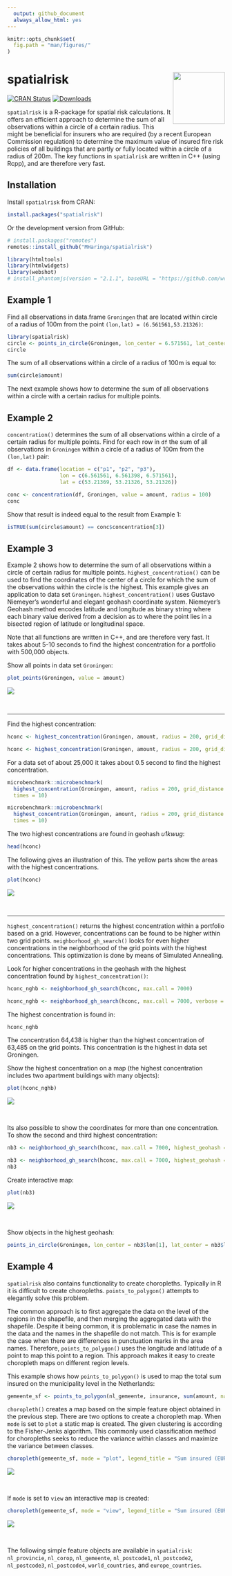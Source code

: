 ```yaml
---
  output: github_document
  always_allow_html: yes
---
```

  
  <!-- README.md is generated from README.Rmd. Please edit that file -->

```r
knitr::opts_chunk$set(
  fig.path = "man/figures/"
)
```

# spatialrisk <img src="logo.png" align="right" alt="" width="120" />

<!-- badges: start -->
[![CRAN Status](https://www.r-pkg.org/badges/version/spatialrisk)](https://cran.r-project.org/package=spatialrisk)
[![Downloads](https://cranlogs.r-pkg.org/badges/spatialrisk?color=blue)](https://cran.rstudio.com/package=spatialrisk)
<!-- badges: end -->

`spatialrisk` is a R-package for spatial risk calculations. It offers an efficient approach to determine the sum of all observations within a circle of a certain radius. This might be beneficial for insurers who are required (by a recent European Commission regulation) to determine the maximum value of insured fire risk policies of all buildings that are partly or fully located within a circle of a radius of 200m. The key functions in `spatialrisk` are written in C++ (using Rcpp), and are therefore very fast.

## Installation

Install `spatialrisk` from CRAN:

```r
install.packages("spatialrisk")
```

Or the development version from GitHub:

```r
# install.packages("remotes")
remotes::install_github("MHaringa/spatialrisk")
```

```r
library(htmltools)
library(htmlwidgets)
library(webshot)
# install_phantomjs(version = "2.1.1", baseURL = "https://github.com/wch/webshot/releases/download/v0.3.1/")
```


## Example 1

Find all observations in data.frame `Groningen` that are located within circle of a radius of 100m from the point `(lon,lat) = (6.561561,53.21326)`:

```r
library(spatialrisk)
circle <- points_in_circle(Groningen, lon_center = 6.571561, lat_center = 53.21326, radius = 100)
circle
```

The sum of all observations within a circle of a radius of 100m is equal to: 

```r

sum(circle$amount)

```

The next example shows how to determine the sum of all observations within a circle with a certain radius for multiple points. 

## Example 2

`concentration()` determines the sum of all observations within a circle of a certain radius for multiple points. Find for each row in `df` the sum of all observations in `Groningen` within a circle of a radius of 100m from the `(lon,lat)` pair:

```r

df <- data.frame(location = c("p1", "p2", "p3"), 
                 lon = c(6.561561, 6.561398, 6.571561), 
                 lat = c(53.21369, 53.21326, 53.21326))

conc <- concentration(df, Groningen, value = amount, radius = 100)
conc

```

Show that result is indeed equal to the result from Example 1:

```r

isTRUE(sum(circle$amount) == conc$concentration[3])

```

## Example 3

Example 2 shows how to determine the sum of all observations within a circle of certain radius for multiple points. `highest_concentration()` can be used to find the coordinates of the center of a circle for which the sum of the observations within the circle is the highest. This example gives an application to data set `Groningen`. `highest_concentration()` uses Gustavo Niemeyer's wonderful and elegant geohash coordinate system. Niemeyer's Geohash method encodes latitude and longitude as binary string where each binary value derived from a decision as to where the point lies in a bisected region of latitude or longitudinal space. 

Note that all functions are written in C++, and are therefore very fast. It takes about 5-10 seconds to find the highest concentration for a portfolio 
with 500,000 objects. 

Show all points in data set `Groningen`:

```r

plot_points(Groningen, value = amount)

```

![](man/figures/pts_groningen.png)

<br>

-----

Find the highest concentration:

```r

hconc <- highest_concentration(Groningen, amount, radius = 200, grid_distance = 50)

```

```r

hconc <- highest_concentration(Groningen, amount, radius = 200, grid_distance = 50, display_progress = FALSE)

```

For a data set of about 25,000 it takes about 0.5 second to find the highest concentration. 

```r

microbenchmark::microbenchmark(
  highest_concentration(Groningen, amount, radius = 200, grid_distance = 50), 
  times = 10)

```

```r

microbenchmark::microbenchmark(
  highest_concentration(Groningen, amount, radius = 200, grid_distance = 50), 
  times = 10)

```

The two highest concentrations are found in geohash *u1kwug*:

```r

head(hconc)

```

The following gives an illustration of this. The yellow parts show the areas with the highest concentrations. 

```r

plot(hconc) 

```


![](man/figures/gh_groningen.png)

<br>

-----

`highest_concentration()` returns the highest concentration within a portfolio based on a grid. However, concentrations can be found to be higher within two grid points. `neighborhood_gh_search()` looks for even higher concentrations in the neighborhood of the grid points with the highest concentrations. This optimization is done by means of Simulated Annealing.

Look for higher concentrations in the geohash with the highest concentration found by `highest_concentration()`:

```r

hconc_nghb <- neighborhood_gh_search(hconc, max.call = 7000)

```

```r

hconc_nghb <- neighborhood_gh_search(hconc, max.call = 7000, verbose = FALSE)

```

The highest concentration is found in:

```r

hconc_nghb

```
The concentration 64,438 is higher than the highest concentration of 63,485 on the grid points. This concentration is the highest in data set Groningen.  

Show the highest concentration on a map (the highest concentration includes two apartment buildings with many objects):

```r

plot(hconc_nghb)

```

![](man/figures/n1_groningen.png)

<br>

Its also possible to show the coordinates for more than one concentration. To show the second and third highest concentration:

```r

nb3 <- neighborhood_gh_search(hconc, max.call = 7000, highest_geohash = 3, verbose = FALSE) 

```

```r

nb3 <- neighborhood_gh_search(hconc, max.call = 7000, highest_geohash = 3) 
nb3


```

Create interactive map:

```r
plot(nb3)
```

![](man/figures/n3_groningen.png)

<br>

Show objects in the highest geohash:

```r

points_in_circle(Groningen, lon_center = nb3$lon[1], lat_center = nb3$lat[1], radius = 200)

```



## Example 4

`spatialrisk` also contains functionality to create choropleths. Typically in R it is difficult to create choropleths. `points_to_polygon()` attempts to elegantly solve this problem.

The common approach is to first aggregate the data on the level of the regions in the shapefile, and then merging the aggregated data with the shapefile. Despite it being common, it is problematic in case the names in the data and the names in the shapefile do not match. This is for example the case when there are differences in punctuation marks in the area names. Therefore, `points_to_polygon()` uses the longitude and latitude of a point to map this point to a region. This approach makes it easy to create choropleth maps on different region levels.

This example shows how `points_to_polygon()` is used to map the total sum insured on the municipality level in the Netherlands: 

```r

gemeente_sf <- points_to_polygon(nl_gemeente, insurance, sum(amount, na.rm = TRUE))

```

`choropleth()` creates a map based on the simple feature object obtained in the previous step. There are two options to create a choropleth map. When `mode` is set to `plot` a static map is created. The given clustering is according to the Fisher-Jenks algorithm. This commonly used classification method for choropleths seeks to reduce the variance within classes and maximize the variance between classes.

```r
choropleth(gemeente_sf, mode = "plot", legend_title = "Sum insured (EUR)", n = 5)
```

![](man/figures/nl_choro1.png)

<br>

If `mode` is set to `view` an interactive map is created:

```r
choropleth(gemeente_sf, mode = "view", legend_title = "Sum insured (EUR)")
```

![](man/figures/nl_choro2.png)

<br>

The following simple feature objects are available in `spatialrisk`: `nl_provincie`, `nl_corop`, `nl_gemeente`, `nl_postcode1`, `nl_postcode2`, `nl_postcode3`, `nl_postcode4`, `world_countries`, and `europe_countries`.

